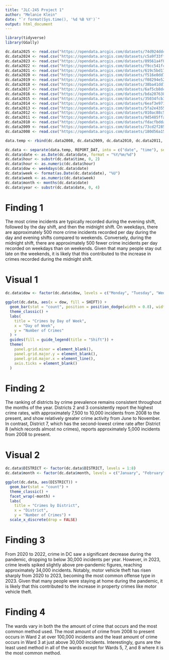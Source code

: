 ```yaml
---
title: "JLC-245 Project 1"
author: "Melanie Klein"
date: "`r format(Sys.time(), '%d %B %Y')`"
output: html_document
---
```


```r
library(tidyverse)
library(GGally)
```

```r
dc.data2025 <- read.csv("https://opendata.arcgis.com/datasets/74d924ddc3374e3b977e6f002478cb9b_7.csv", stringsAsFactors = FALSE) 
dc.data2024 <- read.csv("https://opendata.arcgis.com/datasets/c5a9f33ffca546babbd91de1969e742d_6.csv", stringsAsFactors = FALSE)
dc.data2023 <- read.csv("https://opendata.arcgis.com/datasets/89561a4f02ba46cca3c42333425d1b87_5.csv", stringsAsFactors = FALSE)
dc.data2022 <- read.csv("https://opendata.arcgis.com/datasets/f9cc541fc8c04106a05a1a4f1e7e813c_4.csv", stringsAsFactors = FALSE)
dc.data2021 <- read.csv("https://opendata.arcgis.com/datasets/619c5bd17ca2411db0689bb0a211783c_3.csv", stringsAsFactors = FALSE)
dc.data2020 <- read.csv("https://opendata.arcgis.com/datasets/f516e0dd7b614b088ad781b0c4002331_2.csv", stringsAsFactors = FALSE)
dc.data2019 <- read.csv("https://opendata.arcgis.com/datasets/f08294e5286141c293e9202fcd3e8b57_1.csv", stringsAsFactors = FALSE)
dc.data2018 <- read.csv("https://opendata.arcgis.com/datasets/38ba41dd74354563bce28a359b59324e_0.csv", stringsAsFactors = FALSE)
dc.data2017 <- read.csv("https://opendata.arcgis.com/datasets/6af5cb8dc38e4bcbac8168b27ee104aa_38.csv", stringsAsFactors = FALSE)
dc.data2016 <- read.csv("https://opendata.arcgis.com/datasets/bda20763840448b58f8383bae800a843_26.csv", stringsAsFactors = FALSE)
dc.data2015 <- read.csv("https://opendata.arcgis.com/datasets/35034fcb3b36499c84c94c069ab1a966_27.csv", stringsAsFactors = FALSE)
dc.data2014 <- read.csv("https://opendata.arcgis.com/datasets/6eaf3e9713de44d3aa103622d51053b5_9.csv", stringsAsFactors = FALSE)
dc.data2013 <- read.csv("https://opendata.arcgis.com/datasets/5fa2e43557f7484d89aac9e1e76158c9_10.csv", stringsAsFactors = FALSE)
dc.data2012 <- read.csv("https://opendata.arcgis.com/datasets/010ac88c55b1409bb67c9270c8fc18b5_11.csv", stringsAsFactors = FALSE)
dc.data2011 <- read.csv("https://opendata.arcgis.com/datasets/9d5485ffae914c5f97047a7dd86e115b_35.csv", stringsAsFactors = FALSE)
dc.data2010 <- read.csv("https://opendata.arcgis.com/datasets/fdacfbdda7654e06a161352247d3a2f0_34.csv", stringsAsFactors = FALSE)
dc.data2009 <- read.csv("https://opendata.arcgis.com/datasets/73cd2f2858714cd1a7e2859f8e6e4de4_33.csv", stringsAsFactors = FALSE)
dc.data2008 <- read.csv("https://opendata.arcgis.com/datasets/180d56a1551c4e76ac2175e63dc0dce9_32.csv", stringsAsFactors = FALSE)
```

```r
data.temp <- rbind(dc.data2008, dc.data2009, dc.data2010, dc.data2011, dc.data2012, dc.data2013, dc.data2014, dc.data2015, dc.data2016, dc.data2017, dc.data2018, dc.data2019, dc.data2020, dc.data2021, dc.data2022, dc.data2023, dc.data2024, dc.data2025)
```

```r
dc.data <- separate(data.temp, REPORT_DAT, into = c("date", "time"), sep = " ")
dc.data$date <- as.Date(dc.data$date, format = "%Y/%m/%d")
dc.data$hour <- substr(dc.data$time, 0, 2)
dc.data$hour <- as.numeric(dc.data$hour)
dc.data$dow <- weekdays(dc.data$date)
dc.data$week <- format(as.Date(dc.data$date), "%U")
dc.data$week <- as.numeric(dc.data$week)
dc.data$month <- months(dc.data$date)
dc.data$year <- substr(dc.data$date, 0, 4)
```

# Finding 1
The most crime incidents are typically recorded during the evening shift, followed by the day shift, and then the midnight shift. On weekdays, there are approximately 500 more crime incidents recorded per day during the day and evening shifts compared to weekends. Conversely, during the midnight shift, there are approximately 500 fewer crime incidents per day recorded on weekdays than on weekends. Given that many people stay out late on the weekends, it is likely that this contributed to the increase in crimes recorded during the midnight shift.

# Visual 1
```r
dc.data$dow <- factor(dc.data$dow, levels = c("Monday", "Tuesday", "Wednesday", "Thursday", "Friday", "Saturday", "Sunday"))

ggplot(dc.data, aes(x = dow, fill = SHIFT)) + 
  geom_bar(stat = "count", position = position_dodge(width = 0.8), width = 0.7) + 
  theme_classic() +
  labs(
    title = "Crimes by Day of Week",
    x = "Day of Week",
    y = "Number of Crimes"
  ) +
  guides(fill = guide_legend(title = "Shift")) +
  theme(
    panel.grid.minor = element_blank(),
    panel.grid.major.y = element_blank(),
    panel.grid.major.x = element_line(),
    axis.ticks = element_blank()
  )
```

# Finding 2
The ranking of districts by crime prevalence remains consistent throughout the months of the year. Districts 2 and 3 consistently report the highest crime rates, with approximately 7,500 to 10,000 incidents from 2008 to the present, and show relatively greater crime activity from June to November. In contrast, District 7, which has the second-lowest crime rate after District 8 (which records almost no crimes), reports approximately 5,000 incidents from 2008 to present.

# Visual 2

```r
dc.data$DISTRICT <- factor(dc.data$DISTRICT, levels = 1:8)
dc.data$month <- factor(dc.data$month, levels = c("January", "February", "March", "April", "May", "June", "July", "August", "September", "October", "November", "December"))

ggplot(dc.data, aes(DISTRICT)) + 
  geom_bar(stat = "count") + 
  theme_classic() + 
  facet_wrap(~month) +
  labs(
    title = "Crimes by District",
    x = "District",
    y = "Number of Crimes") +
  scale_x_discrete(drop = FALSE) 
```

# Finding 3
From 2020 to 2022, crime in DC saw a significant decrease during the pandemic, dropping to below 30,000 incidents per year. However, in 2023, crime levels spiked slightly above pre-pandemic figures, reaching approximately 34,000 incidents. Notably, motor vehicle theft has risen sharply from 2020 to 2023, becoming the most common offense type in 2023. Given that many people were staying at home during the pandemic, it is likely that this contributed to the increase in property crimes like motor vehicle theft.

# Finding 4
The wards vary in both the the amount of crime that occurs and the most common method used. The most amount of crime from 2008 to present occurs in Ward 2 at over 100,000 incidents and the least amount of crime occurs in Ward 3 at just above 30,000 incidents. Interestingly, guns are the least used method in all of the wards except for Wards 5, 7, and 8 where it is the most common method.
